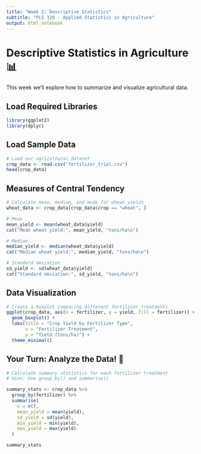 ```yaml
---
title: "Week 2: Descriptive Statistics"
subtitle: "PLS 120 - Applied Statistics in Agriculture"
output: html_notebook
---
```


# Descriptive Statistics in Agriculture 📊

This week we'll explore how to summarize and visualize agricultural data.

## Load Required Libraries

```r
library(ggplot2)
library(dplyr)
```

## Load Sample Data

```r
# Load our agricultural dataset
crop_data <- read.csv("fertilizer_trial.csv")
head(crop_data)
```

## Measures of Central Tendency

```r
# Calculate mean, median, and mode for wheat yields
wheat_data <- crop_data[crop_data$crop == "wheat", ]

# Mean
mean_yield <- mean(wheat_data$yield)
cat("Mean wheat yield:", mean_yield, "tons/ha\n")

# Median
median_yield <- median(wheat_data$yield)
cat("Median wheat yield:", median_yield, "tons/ha\n")

# Standard deviation
sd_yield <- sd(wheat_data$yield)
cat("Standard deviation:", sd_yield, "tons/ha\n")
```

## Data Visualization

```r
# Create a boxplot comparing different fertilizer treatments
ggplot(crop_data, aes(x = fertilizer, y = yield, fill = fertilizer)) +
  geom_boxplot() +
  labs(title = "Crop Yield by Fertilizer Type",
       x = "Fertilizer Treatment",
       y = "Yield (tons/ha)") +
  theme_minimal()
```

## Your Turn: Analyze the Data! 🌱

```r
# Calculate summary statistics for each fertilizer treatment
# Hint: Use group_by() and summarise()

summary_stats <- crop_data %>%
  group_by(fertilizer) %>%
  summarise(
    n = n(),
    mean_yield = mean(yield),
    sd_yield = sd(yield),
    min_yield = min(yield),
    max_yield = max(yield)
  )

summary_stats
```